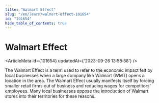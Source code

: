 ```yaml
---
title: "Walmart Effect"
slug: "/en/learn/walmart-effect-101654"
id: "101654"
hide_table_of_contents: true
---
```



# Walmart Effect

<ArticleMeta id={101654} updatedAt={'2023-09-26 13:58:58'} />
<div className='border-solid border-b border-t-0 my-4 border-[var(--ifm-color-gray-300)]' />

The Walmart Effect is a term used to refer to the economic impact felt by local businesses when a large company like Walmart (WMT) opens a location in the area. The Walmart Effect usually manifests itself by forcing smaller retail firms out of business and reducing wages for competitors' employees. Many local businesses oppose the introduction of Walmart stores into their territories for these reasons.
